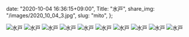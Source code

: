   date: "2020-10-04 16:36:15+09:00",
  Title: "水戸",
  share_img: "/images/2020_10_04_3.jpg",
  slug: "mito",
};

![水戸](/images/2020_10_04_1.jpg)
![水戸](/images/2020_10_04_2.jpg)
![水戸](/images/2020_10_04_3.jpg)
![水戸](/images/2020_10_04_4.jpg)
![水戸](/images/2020_10_04_5.jpg)
![水戸](/images/2020_10_04_6.jpg)
![水戸](/images/2020_10_04_7.jpg)
![水戸](/images/2020_10_04_8.jpg)
![水戸](/images/2020_10_04_9.jpg)
![水戸](/images/2020_10_04_10.jpg)

